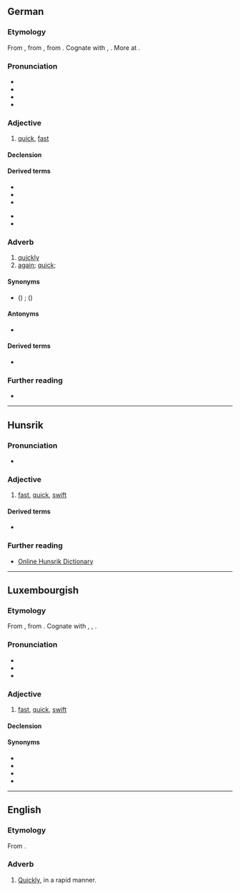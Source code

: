 ==German==

===Etymology===
From {{inh|de|gmh|snel}}, from {{inh|de|goh|snel||nimble, brave, quick, lively}}, from {{inh|de|gem-pro|*snellaz||active, bold, quick}}. Cognate with {{cog|nl|snel}}, {{cog|en|snell}}. More at {{l|en|snell}}.

===Pronunciation===
* {{IPA|de|/ʃnɛl/}}
* {{rhymes|de|ɛl}}
* {{audio|de|De-schnell.ogg|audio (Germany)}}
* {{audio|de|De-at-schnell.ogg|audio (Austria)}}

===Adjective===
{{de-adj|er|sten}}

# [[quick]], [[fast]]

====Declension====
{{de-decl-adj|schnell|schneller|schnellst}}

====Derived terms====
{{der-top}}
* {{l|de|blitzschnell}}
* {{l|de|Schnelligkeit}}
* {{l|de|Schnellspanner}}
{{der-mid}}
* {{l|de|Schnellzug}}
* {{l|de|sekundenschnell}}
{{der-bottom}}

===Adverb===
{{de-adv}}

# [[quickly]]
# [[again]]; [[quick]]; {{non-gloss definition|used after a question to imply that one ought to know the answer}}
#: {{ux|de|Wie heißt er '''schnell'''?|What’s his name '''again'''?}}

====Synonyms====
* {{sense|again}} ({{l|de|doch}}) {{l|de|gleich}}; {{l|de|noch}} ({{l|de|mal}})

====Antonyms====
* {{l|de|langsam}}
====Derived terms====
* {{l|de|sag schnell}}

===Further reading===
* {{R:Duden}}

----

==Hunsrik==

===Pronunciation===
* {{IPA|hrx|/ʃnel/}}

===Adjective===
{{head|hrx|adjective}}

# [[fast]], [[quick]], [[swift]]

====Derived terms====
* {{l|hrx|Schnellichkeet}}

===Further reading===
* [https://hunsriqueanoriograndense.wordpress.com/dicionario-werterbuch/ Online Hunsrik Dictionary]

----

==Luxembourgish==

===Etymology===
From {{inh|lb|goh|snel}}, from {{inh|lb|gem-pro|*snellaz}}. Cognate with {{cog|de|schnell}}, {{cog|en|snell}}, {{cog|nl|snel}}.

===Pronunciation===
* {{IPA|lb|/ʃnæl/}}
* {{rhymes|lb|æl}}
* {{audio|lb|lb-schnell.ogg|Audio}}

===Adjective===
{{lb-adj}}

# [[fast]], [[quick]], [[swift]]

====Declension====
{{lb-decl-adj}}

====Synonyms====
* {{l|lb|flott}}
* {{l|lb|huerteg}}
* {{l|lb|schëtzeg}}
* {{l|lb|séier}}

----

==English==

===Etymology===
From {{bor|en|de|schnell||quick}}.

===Adverb===
{{en-adverb|-}}

# [[quickly|Quickly]], in a rapid manner.